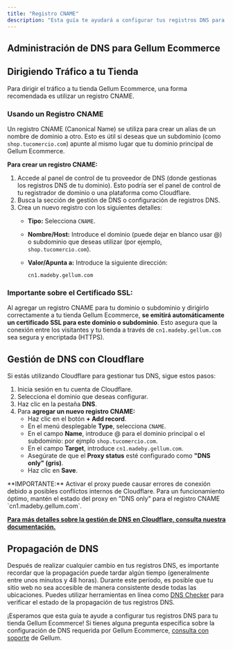 ```yaml
---
title: "Registro CNAME"
description: "Esta guía te ayudará a configurar tus registros DNS para que tu dominio o subdominio apunte correctamente a tu tienda Gellum Ecommerce."
---
```


## Administración de DNS para Gellum Ecommerce

## Dirigiendo Tráfico a tu Tienda

Para dirigir el tráfico a tu tienda Gellum Ecommerce, una forma recomendada es utilizar un registro CNAME.

### Usando un Registro CNAME

Un registro CNAME (Canonical Name) se utiliza para crear un alias de un nombre de dominio a otro. Esto es útil si deseas que un subdominio (como `shop.tucomercio.com`) apunte al mismo lugar que tu dominio principal de Gellum Ecommerce.

**Para crear un registro CNAME:**

1. Accede al panel de control de tu proveedor de DNS (donde gestionas los registros DNS de tu dominio). Esto podría ser el panel de control de tu registrador de dominio o una plataforma como Cloudflare.
2. Busca la sección de gestión de DNS o configuración de registros DNS.
3. Crea un nuevo registro con los siguientes detalles:
   - **Tipo:** Selecciona `CNAME`.
   - **Nombre/Host:** Introduce el dominio (puede dejar en blanco usar @) o subdominio que deseas utilizar (por ejemplo, `shop.tucomercio.com`).
   - **Valor/Apunta a:** Introduce la siguiente dirección:

     ```
     cn1.madeby.gellum.com
     ```

### Importante sobre el Certificado SSL:

Al agregar un registro CNAME para tu dominio o subdominio y dirigirlo correctamente a tu tienda Gellum Ecommerce, **se emitirá automáticamente un certificado SSL para este dominio o subdominio**. Esto asegura que la conexión entre los visitantes y tu tienda a través de `cn1.madeby.gellum.com` sea segura y encriptada (HTTPS).

## Gestión de DNS con Cloudflare

Si estás utilizando Cloudflare para gestionar tus DNS, sigue estos pasos:

1. Inicia sesión en tu cuenta de Cloudflare.
2. Selecciona el dominio que deseas configurar.
3. Haz clic en la pestaña **DNS**.
4. Para **agregar un nuevo registro CNAME:**
   - Haz clic en el botón **\+ Add record**.
   - En el menú desplegable **Type**, selecciona `CNAME`.
   - En el campo **Name**, introduce @ para el dominio principal o el subdominio: por ejmplo `shop.tucomercio.com`.
   - En el campo **Target**, introduce `cn1.madeby.gellum.com`.
   - Asegúrate de que el **Proxy status** esté configurado como **"DNS only" (gris)**.
   - Haz clic en **Save**.

<Warning>
  **IMPORTANTE:** Activar el proxy puede causar errores de conexión debido a posibles conflictos internos de Cloudflare. Para un funcionamiento óptimo, mantén el estado del proxy en "DNS only" para el registro CNAME `cn1.madeby.gellum.com`.
</Warning>

[******Para más detalles sobre la gestión de DNS en Cloudflare, consulta nuestra documentación.******](/dominios/cloudflare-dns-host)

## Propagación de DNS

Después de realizar cualquier cambio en tus registros DNS, es importante recordar que la propagación puede tardar algún tiempo (generalmente entre unos minutos y 48 horas). Durante este período, es posible que tu sitio web no sea accesible de manera consistente desde todas las ubicaciones. Puedes utilizar herramientas en línea como [DNS Checker](https://dnschecker.org/) para verificar el estado de la propagación de tus registros DNS.

¡Esperamos que esta guía te ayude a configurar tus registros DNS para tu tienda Gellum Ecommerce\! Si tienes alguna pregunta específica sobre la configuración de DNS requerida por Gellum Ecommerce, [consulta con soporte](https://gellum.com/contacto) de Gellum.